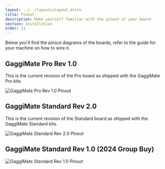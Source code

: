 ```yaml
---
layout: ../../layouts/Layout.astro
title: Pinout
description: Make yourself familiar with the pinout of your board.
section: Installation
order: 11
---
```


Below you'll find the pinout diagrams of the boards, refer to the guide for your machine on how to wire it.

## GaggiMate Pro Rev 1.0

This is the current revision of the Pro board as shipped with the GaggiMate Pro kits.

<Image src={imgPinoutPro} width={1400} alt="GaggiMate Pro Rev 1.0 Pinout" />

## GaggiMate Standard Rev 2.0

This is the current revision of the Standard board as shipped with the GaggiMate Standard kits.

<Image src={imgPinoutStd} width={1400} alt="GaggiMate Standard Rev 2.0 Pinout" />

## GaggiMate Standard Rev 1.0 (2024 Group Buy)

<Image src={imgPinout} width={1400} alt="GaggiMate Standard Rev 1.0 Pinout" />
